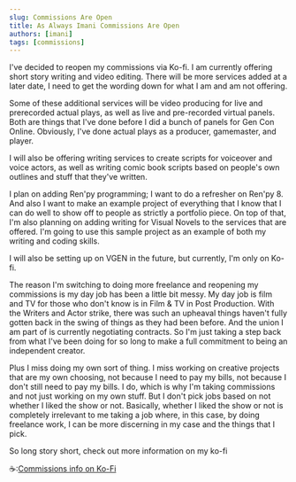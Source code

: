 ```yaml
---
slug: Commissions Are Open
title: As Always Imani Commissions Are Open
authors: [imani]
tags: [commissions]
---
```


I've decided to reopen my commissions via Ko-fi. I am currently offering short story writing and video editing. There will be more services added at a later date, I need to get the wording down for what I am and am not offering.

Some of these additional services will be video producing for live and prerecorded actual plays, as well as live and pre-recorded virtual panels. Both are things that I've done before I did a bunch of panels for Gen Con Online. Obviously, I've done actual plays as a producer, gamemaster, and player. 

I will also be offering writing services to create scripts for voiceover and voice actors, as well as writing comic book scripts based on people's own outlines and stuff that they've written. 

I plan on adding Ren'py programming; I want to do a refresher on Ren'py 8. And also I want to make an example project of everything that I know that I can do well to show off to people as strictly a portfolio piece. On top of that, I'm also planning on adding writing for Visual Novels to the services that are offered. I'm going to use this sample project as an example of both my writing and coding skills.

I will also be setting up on VGEN in the future, but currently, I'm only on Ko-fi. 

The reason I'm switching to doing more freelance and reopening my commissions is my day job has been a little bit messy. My day job is film and TV for those who don't know is in Film & TV in Post Production. With the Writers and Actor strike, there was such an upheaval things haven't fully gotten back in the swing of things as they had been before. And the union I am part of is currently negotiating contracts. So I'm just taking a step back from what I've been doing for so long to make a full commitment to being an independent creator.

Plus I miss doing my own sort of thing. I miss working on creative projects that are my own choosing, not because I need to pay my bills, not because I don't still need to pay my bills. I do, which is why I'm taking commissions and not just working on my own stuff. But I don't pick jobs based on not whether I liked the show or not. Basically, whether I liked the show or not is completely irrelevant to me taking a job where, in this case, by doing freelance work, I can be more discerning in my case and the things that I pick.

So long story short, check out more information on my ko-fi

☕:[Commissions info on Ko-Fi](https://ko-fi.com/asalwaysimani/commissions) 
